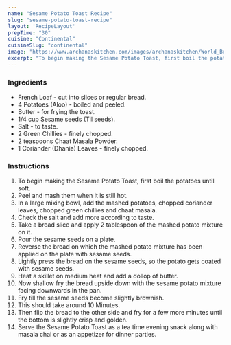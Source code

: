 ---
name: "Sesame Potato Toast Recipe"
slug: "sesame-potato-toast-recipe"
layout: 'RecipeLayout'
prepTime: "30"
cuisine: "Continental"
cuisineSlug: "continental"
image: "https://www.archanaskitchen.com/images/archanaskitchen/World_Breakfast/Sesame_Potato_Toast_Recipe-1.jpg"
excerpt: "To begin making the Sesame Potato Toast, first boil the potatoes until soft"
---

### Ingredients

- French Loaf - cut into slices or regular bread.
- 4 Potatoes (Aloo) - boiled and peeled.
- Butter - for frying the toast.
- 1/4 cup Sesame seeds (Til seeds).
- Salt - to taste.
- 2 Green Chillies - finely chopped.
- 2 teaspoons Chaat Masala Powder.
- 1 Coriander (Dhania) Leaves - finely chopped.

### Instructions

1. To begin making the Sesame Potato Toast, first boil the potatoes until soft.
1. Peel and mash them when it is still hot.
1. In a large mixing bowl, add the mashed potatoes, chopped coriander leaves, chopped green chillies and chaat masala.
1. Check the salt and add more according to taste.
1. Take a bread slice and apply 2 tablespoon of the mashed potato mixture on it.
1. Pour the sesame seeds on a plate.
1. Reverse the bread on which the mashed potato mixture has been applied on the plate with sesame seeds.
1. Lightly press the bread on the sesame seeds, so the potato gets coated with sesame seeds.
1. Heat a skillet on medium heat and add a dollop of butter.
1. Now shallow fry the bread upside down with the sesame potato mixture facing downwards in the pan.
1. Fry till the sesame seeds become slightly brownish.
1. This should take around 10 Minutes.
1. Then flip the bread to the other side and fry for a few more minutes until the bottom is slightly crisp and golden.
1. Serve the Sesame Potato Toast as a tea time evening snack along with masala chai or as an appetizer for dinner parties.
